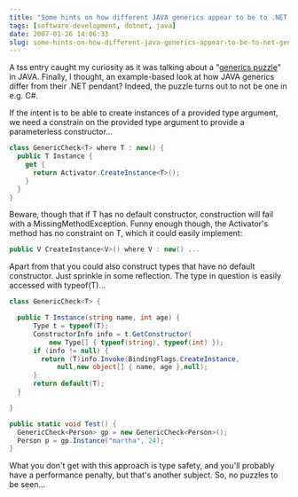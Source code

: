 ```yaml
---
title: "Some hints on how different JAVA generics appear to be to .NET generics"
tags: [software-development, dotnet, java]
date: 2007-01-26 14:06:33
slug: some-hints-on-how-different-java-generics-appear-to-be-to-net-generics
---
```


A tss entry caught my curiosity as it was talking about a "[generics puzzle](http://stuffthathappens.com/blog/2007/01/25/java-generics-puzzler/)" in JAVA. Finally, I thought, an example-based look at how JAVA generics differ from their .NET pendant? Indeed, the puzzle turns out to not be one in e.g. C#.

If the intent is to be able to create instances of a provided type argument, we need a constrain on the provided type argument to provide a parameterless constructor... 

```csharp
class GenericCheck<T> where T : new() {
  public T Instance {
    get {
      return Activator.CreateInstance<T>();
    }
  }
}
```

Beware, though that if T has no default constructor, construction will fail with a MissingMethodException. Funny enough though, the Activator's method has no constraint on T, which it could easily implement:

```csharp
public V CreateInstance<V>() where V : new() ...
```

Apart from that you could also construct types that have no default constructor. Just sprinkle in some reflection. The type in question is easily accessed with typeof(T)...

```csharp
class GenericCheck<T> {

  public T Instance(string name, int age) {
      Type t = typeof(T);
      ConstructorInfo info = t.GetConstructor(
          new Type[] { typeof(string), typeof(int) });
      if (info != null) {
        return (T)info.Invoke(BindingFlags.CreateInstance,
            null,new object[] { name, age },null);
      }
      return default(T);
  }

}

public static void Test() {
  GenericCheck<Person> gp = new GenericCheck<Person>();
  Person p = gp.Instance("martha", 24);
}
```

What you don't get with this approach is type safety, and you'll probably have a performance penalty, but that's another subject.
So, no puzzles to be seen...